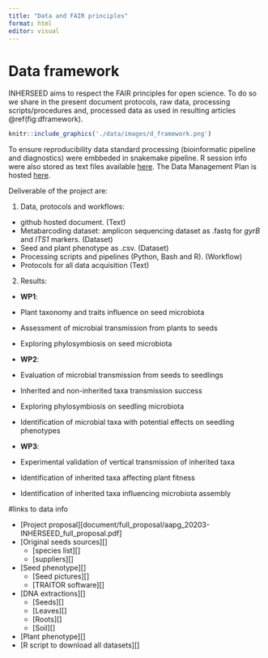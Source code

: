 ```yaml
---
title: "Data and FAIR principles"
format: html
editor: visual
---
```

# Data framework

INHERSEED aims to respect the FAIR principles for open science. 
To do so we share in the present document protocols, raw data, processing scripts/procedures and, processed data as used in resulting articles \@ref(fig:dframework).

```r
knitr::include_graphics('./data/images/d_framework.png')
```

To ensure reproducibility data standard processing (bioinformatic pipeline and diagnostics) were embbeded in snakemake pipeline.
R session info were also stored as text files available [here](). 
The Data Management Plan is hosted [here]().

Deliverable of the project are:

1. Data, protocols and workflows:

  + github hosted document. (Text)
  + Metabarcoding dataset: amplicon sequencing dataset as .fastq for *gyrB* and *ITS1* markers. (Dataset)
  + Seed and plant phenotype as .csv. (Dataset)
  + Processing scripts and pipelines (Python, Bash and R). (Workflow)
  + Protocols for all data acquisition (Text)

2. Results:

  + **WP1**:
  + Plant taxonomy and traits influence on seed microbiota
  + Assessment of microbial transmission from plants to seeds
  + Exploring phylosymbiosis on seed microbiota
  
  + **WP2**:
  + Evaluation of microbial transmission from seeds to seedlings
  + Inherited and non-inherited taxa transmission success
  + Exploring phylosymbiosis on seedling microbiota
  + Identification of microbial taxa with potential effects on seedling phenotypes

  + **WP3**:
  + Experimental validation of vertical transmission of inherited taxa
  + Identification of inherited taxa affecting plant fitness
  + Identification of inherited taxa influencing microbiota assembly
  
  
#links to data info

* [Project proposal][document/full_proposal/aapg_20203-INHERSEED_full_proposal.pdf]
* [Original seeds sources][]
  + [species list][]
  + [suppliers][]
* [Seed phenotype][]
  + [Seed pictures][]
  + [TRAITOR software][]
* [DNA extractions][]
  + [Seeds][]
  + [Leaves][]
  + [Roots][]
  + [Soil][]
* [Plant phenotype][]
* [R script to download all datasets][]

